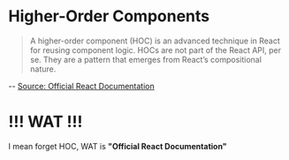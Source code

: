 
# Higher-Order Components

> A higher-order component (HOC) is an advanced technique in React for reusing component logic. HOCs are not part of the React API, per se. They are a pattern that emerges from React’s compositional nature.

-- [Source: Official React Documentation](https://reactjs.org/docs/higher-order-components.html)

# !!! WAT !!!

I mean forget HOC, WAT is **"Official React Documentation"** 



